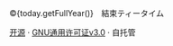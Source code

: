 
&copy;{today.getFullYear()}&emsp;結束ティータイム

[开源](https://github.com/KessokuTeaTime/website)
·
[GNU通用许可证v3.0](https://github.com/KessokuTeaTime/website/blob/main/LICENSE)
·
自托管
